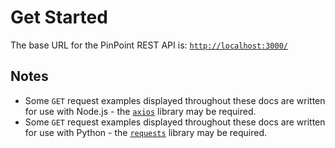 # Get Started




The base URL for the PinPoint REST API is: [`http://localhost:3000/`](http://localhost:3000/)


## Notes

- Some `GET` request examples displayed throughout these docs are written for use with Node.js - the [`axios`](https://axios-http.com) library may be required.
- Some `GET` request examples displayed throughout these docs are written for use with Python - the [`requests`](https://requests.readthedocs.io) library may be required.

